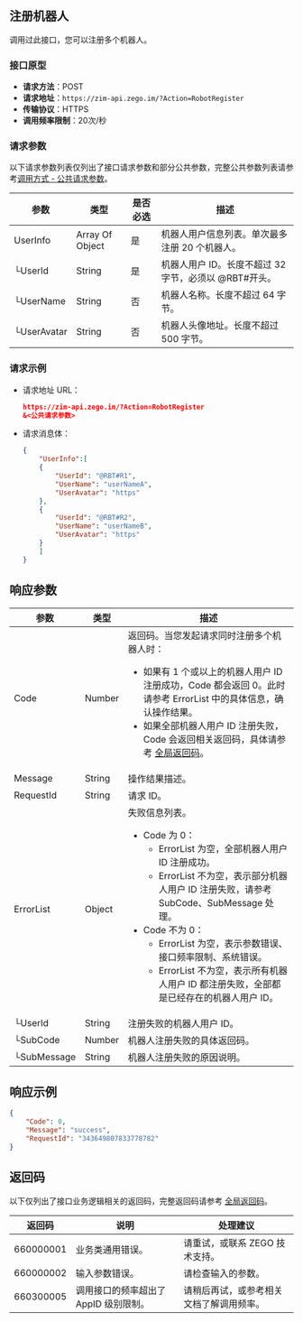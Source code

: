 ## 注册机器人

调用过此接口，您可以注册多个机器人。


### 接口原型

- **请求方法**：POST
- **请求地址**：`https://zim-api.zego.im/?Action=RobotRegister`
- **传输协议**：HTTPS
- **调用频率限制**：20次/秒

### 请求参数

以下请求参数列表仅列出了接口请求参数和部分公共参数，完整公共参数列表请参考[调用方式 - 公共请求参数](./../Accessing%20Server%20APIs.mdx#公共请求参数)。

| 参数        | 类型            | 是否必选 | 描述                                                         |
| ----------- | --------------- | -------- | ------------------------------------------------------------ |
| UserInfo    | Array Of Object | 是       | 机器人用户信息列表。单次最多注册 20 个机器人。                         |
|  └UserId     | String          | 是       | 机器人用户 ID。长度不超过 32 字节，必须以 @RBT#开头。              |
|  └UserName   | String          | 否       | 机器人名称。长度不超过 64 字节。                               |
|  └UserAvatar | String          | 否       | 机器人头像地址。长度不超过 500 字节。                          |

### 请求示例

- 请求地址 URL：

  ```json
  https://zim-api.zego.im/?Action=RobotRegister
  &<公共请求参数>
  ```

- 请求消息体：
  ```json
  {
      "UserInfo":[
      {
          "UserId": "@RBT#R1",
          "UserName": "userNameA",
          "UserAvatar": "https"
      },
      {
          "UserId": "@RBT#R2",
          "UserName": "userNameB",
          "UserAvatar": "https"
      }
      ]
  }
  ```

## 响应参数

| 参数 | 类型 | 描述 |
|------|------|------|
| Code | Number | 返回码。<Note title="说明">当您发起请求同时注册多个机器人时：<ul><li>如果有 1 个或以上的机器人用户 ID 注册成功，Code 都会返回 0。此时请参考 ErrorList 中的具体信息，确认操作结果。</li><li>如果全部机器人用户 ID 注册失败，Code 会返回相关返回码，具体请参考 [全局返回码](../Return%20codes.mdx)。</li></ul></Note> |
| Message | String | 操作结果描述。 |
| RequestId | String | 请求 ID。 |
| ErrorList | Object | 失败信息列表。<ul><li>Code 为 0：<ul><li>ErrorList 为空，全部机器人用户 ID 注册成功。</li><li>ErrorList 不为空，表示部分机器人用户 ID 注册失败，请参考 SubCode、SubMessage 处理。</li></ul></li><li>Code 不为 0：<ul><li>ErrorList 为空，表示参数错误、接口频率限制、系统错误。</li><li>ErrorList 不为空，表示所有机器人用户 ID 都注册失败，全部都是已经存在的机器人用户 ID。</li></ul></li></ul> |
| └UserId | String | 注册失败的机器人用户 ID。 |
| └SubCode | Number | 机器人注册失败的具体返回码。|
| └SubMessage | String | 机器人注册失败的原因说明。 |

## 响应示例

```json
{
    "Code": 0,
    "Message": "success",
    "RequestId": "343649807833778782"
}
```

## 返回码

以下仅列出了接口业务逻辑相关的返回码，完整返回码请参考 [全局返回码](../Return%20codes.mdx)。

| 返回码 | 说明 | 处理建议 |
|--------|------|----------|
| 660000001 | 业务类通用错误。 | 请重试，或联系 ZEGO 技术支持。 |
| 660000002 | 输入参数错误。 | 请检查输入的参数。 |
| 660300005 | 调用接口的频率超出了 AppID 级别限制。	 |请稍后再试，或参考相关文档了解调用频率。|